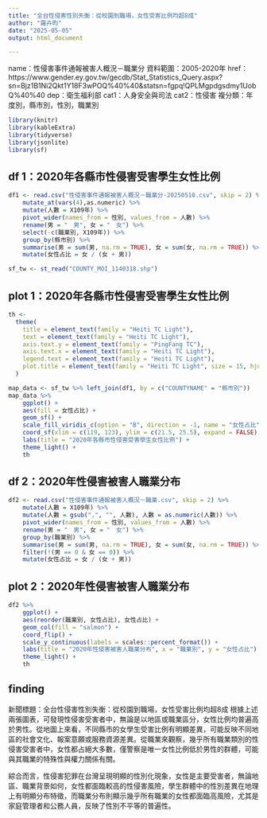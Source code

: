 ---
title: "全台性侵害性別失衡：從校園到職場，女性受害比例均超8成"
author: "羅卉昀"
date: "2025-05-05"
output: html_document

---

name：性侵害事件通報被害人概況－職業分
資料範圍：2005-2020年
href：https://www.gender.ey.gov.tw/gecdb/Stat_Statistics_Query.aspx?sn=Bjz1B1Ni2Qkt1Y18F3wPOQ%40%40&statsn=fgpq!QPLMgpdgsdmy1UobQ%40%40
dep：衛生福利部
cat1：人身安全與司法
cat2：性侵害
複分類：年度別，縣市別，性別，職業別

```{r setup, include=FALSE}
library(knitr)
library(kableExtra)
library(tidyverse)
library(jsonlite)
library(sf)
```

## df 1：2020年各縣市性侵害受害學生女性比例

```{r}
df1 <- read.csv("性侵害事件通報被害人概況－職業分-20250510.csv", skip = 2) %>%
    mutate_at(vars(4),as.numeric) %>%
    mutate(人數 = X109年) %>% 
    pivot_wider(names_from = 性別, values_from = 人數) %>%
    rename(男 = "　男", 女 = "　女") %>%
    select(-c(職業別, X109年)) %>%
    group_by(縣市別) %>%
    summarise(男 = sum(男, na.rm = TRUE), 女 = sum(女, na.rm = TRUE)) %>%
    mutate(女性占比 = 女 / (女 + 男))

sf_tw <- st_read("COUNTY_MOI_1140318.shp")
```


## plot 1：2020年各縣市性侵害受害學生女性比例

```{r}
th <-
  theme(
    title = element_text(family = "Heiti TC Light"),
    text = element_text(family = "Heiti TC Light"),
    axis.text.y = element_text(family = "PingFang TC"),
    axis.text.x = element_text(family = "Heiti TC Light"),
    legend.text = element_text(family = "Heiti TC Light"),
    plot.title = element_text(family = "Heiti TC Light", size = 15, hjust = 0.5)
  )

map_data <- sf_tw %>% left_join(df1, by = c("COUNTYNAME" = "縣市別")) 
map_data %>%
    ggplot() +
    aes(fill = 女性占比) +
    geom_sf() +
    scale_fill_viridis_c(option = "B", direction = -1, name = "女性占比") +
    coord_sf(xlim = c(119, 123), ylim = c(21.5, 25.5), expand = FALSE) +
    labs(title = "2020年各縣市性侵害受害學生女性比例") +
    theme_light() +
    th
```

## df 2：2020年性侵害被害人職業分布


```{r}
df2 <- read.csv("性侵害事件通報被害人概況－職業.csv", skip = 2) %>%
    mutate(人數 = X109年) %>%
    mutate(人數 = gsub(",", "", 人數), 人數 = as.numeric(人數)) %>%
    pivot_wider(names_from = 性別, values_from = 人數) %>%
    rename(男 = "　男", 女 = "　女") %>%
    group_by(職業別) %>%
    summarise(男 = sum(男, na.rm = TRUE), 女 = sum(女, na.rm = TRUE)) %>%
    filter(!(男 == 0 & 女 == 0)) %>%
    mutate(女性占比 = 女 / (女 + 男))
```

## plot 2：2020年性侵害被害人職業分布


```{r}
df2 %>%
    ggplot() +
    aes(reorder(職業別, 女性占比), 女性占比) +
    geom_col(fill = "salmon") +
    coord_flip() +
    scale_y_continuous(labels = scales::percent_format()) +
    labs(title = "2020年性侵害被害人職業分布", x = "職業別", y = "女性占比") +
    theme_light() +
    th
```


## finding
新聞標題：全台性侵害性別失衡：從校園到職場，女性受害比例均超8成
根據上述兩張圖表，可發現性侵害受害者中，無論是以地區或職業區分，女性比例均普遍高於男性。從地圖上來看，不同縣市的女學生受害比例有明顯差異，可能反映不同地區的社會文化、報案意願或服務資源差異。從職業來觀察，幾乎所有職業類別的性侵害受害者中，女性都占絕大多數，僅警察是唯一女性比例低於男性的群體，可能與其職業的特殊性與權力關係有關。

綜合而言，性侵害犯罪在台灣呈現明顯的性別化現象，女性是主要受害者，無論地區、職業背景如何，女性都面臨較高的性侵害風險，學生群體中的性別差異在地理上有明顯分布特徵，而職業分布則顯示幾乎所有職業的女性都面臨高風險，尤其是家庭管理者和公務人員，反映了性別不平等的普遍性。

